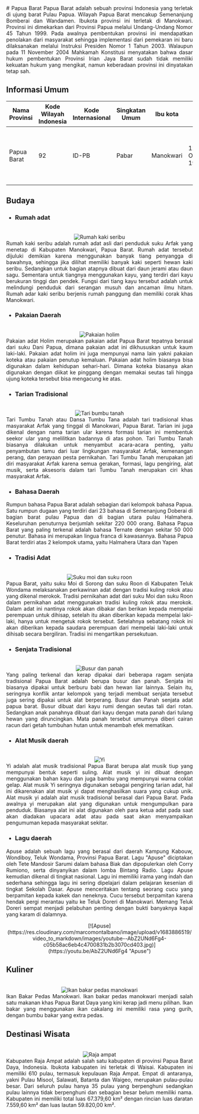<div align="justify">
   # Papua Barat
   Papua Barat adalah sebuah provinsi Indonesia yang terletak di ujung barat Pulau Papua. Wilayah Papua Barat mencakup Semenanjung Bomberai dan Wandamen. Ibukota provinsi ini terletak di Manokwari. Provinsi ini dimekarkan dari Provinsi Papua melalui Undang-Undang Nomor 45 Tahun 1999. Pada awalnya pembentukan provinsi ini mendapatkan penolakan dari masyarakat sehingga implementasi dari pemekaran ini baru dilaksanakan melalui Instruksi Presiden Nomor 1 Tahun 2003. Walaupun pada 11 November 2004 Mahkamah Konstitusi menyatakan bahwa dasar hukum pembentukan Provinsi Irian Jaya Barat sudah tidak memiliki kekuatan hukum yang mengikat, namun keberadaan provinsi ini dinyatakan tetap sah.

   ## Informasi Umum
   | Nama Provinsi | Kode Wilayah Indonesia | Kode Internasional | Singkatan Umum | Ibu kota  | Hari Jadi       | Lambang                                                                                                                                                   |
   |---------------|------------------------|--------------------|----------------|-----------|-----------------|-----------------------------------------------------------------------------------------------------------------------------------------------------------|
   | Papua Barat   | 92                     | ID-PB              | Pabar          | Manokwari | 12 Oktober 1999 | <div align="center"><img alt="Lambang pabar" width="150" src="https://upload.wikimedia.org/wikipedia/commons/d/de/Coat_of_arms_of_West_Papua.svg"/></div> |

   ## Budaya

   - ### Rumah adat
   <br/>
   <div align="center"><img alt="Rumah kaki seribu" src="https://upload.wikimedia.org/wikipedia/commons/3/3d/Rumah_Kaki_Seribu_%28Mod_Aki_Aksa%29.jpg"/></div>
   Rumah kaki seribu adalah rumah adat asli dari penduduk suku Arfak yang menetap di Kabupaten Manokwari, Papua Barat. Rumah adat tersebut dijuluki demikian karena menggunakan banyak tiang penyangga di bawahnya, sehingga jika dilihat memiliki banyak kaki seperti hewan kaki seribu. Sedangkan untuk bagian atapnya dibuat dari daun jerami atau daun sagu. Sementara untuk tiangnya menggunakan kayu, yang terdiri dari kayu berukuran tinggi dan pendek. Fungsi dari tiang kayu tersebut adalah untuk melindungi penduduk dari serangan musuh dan ancaman ilmu hitam. Rumah adar kaki seribu berjenis rumah panggung dan memiliki corak khas Manokwari.
   
   - ### Pakaian Daerah
   <br/>
   <div align="center"><img alt="Pakaian holim" src="https://i0.wp.com/www.romadecade.org/wp-content/uploads/2021/11/Gambar-Pakaian-Adat-Holim.jpg?w=762&ssl=1"/></div>
   Pakaian adat Holim merupakan pakaian adat Papua Barat tepatnya berasal dari suku Dani Papua, dimana pakaian adat ini dikhususkan untuk kaum laki-laki. Pakaian adat holim ini juga mempunyai nama lain yakni pakaian koteka atau pakaian penutup kemaluan. Pakaian adat holim biasanya bisa digunakan dalam kehidupan sehari-hari. Dimana koteka biasanya akan digunakan dengan diikat ke pinggang dengan memakai seutas tali hingga ujung koteka tersebut bisa mengacung ke atas.
   
   - ### Tarian Tradisional
   <br/>
   <div align="center"><img alt="Tari bumbu tanah" src="https://upload.wikimedia.org/wikipedia/commons/f/f6/Tari_Tumbu_Tanah_%281%29.jpg"/></div>
   Tari Tumbu Tanah atau Dansa Tumbu Tana adalah tari tradisional khas masyarakat Arfak yang tinggal di Manokwari, Papua Barat. Tarian ini juga dikenal dengan nama tarian ular karena formasi tarian ini membentuk seekor ular yang melilitkan badannya di atas pohon. Tari Tumbu Tanah biasanya dilakukan untuk menyambut acara-acara penting, yaitu penyambutan tamu dari luar lingkungan masyarakat Arfak, kemenangan perang, dan perayaan pesta pernikahan. Tari Tumbu Tanah merupakan jati diri masyarakat Arfak karena semua gerakan, formasi, lagu pengiring, alat musik, serta aksesoris dalam tari Tumbu Tanah merupakan ciri khas masyarakat Arfak.

   - ### Bahasa Daerah
   Rumpun bahasa Papua Barat adalah sebagian dari kelompok bahasa Papua. Satu rumpun dugaan yang terdiri dari 23 bahasa di Semenanjung Doberai di bagian barat pulau Papua dan di bagian utara pulau Halmahera. Keseluruhan penuturnya berjumlah sekitar 220 000 orang. Bahasa Papua Barat yang paling terkenal adalah bahasa Ternate dengan sekitar 50 000 penutur. Bahasa ini merupakan lingua franca di kawasannya. Bahasa Papua Barat terdiri atas 2 kelompok utama, yaitu Halmahera Utara dan Yapen
   
   - ### Tradisi Adat
   <br/>
   <div align="center"><img alt="Suku moi dan suku roon" src="https://i2.wp.com/westpapuadiary.com/wp-content/uploads/2022/12/Moi-tribal-marriage.jpg?resize=678%2C381&ssl=1"/></div>
   Papua Barat, yaitu suku Moi di Sorong dan suku Roon di Kabupaten Teluk Wondama melaksanakan perkawinan adat dengan tradisi kuling rokok atau yang dikenal merokok. Tradisi pernikahan adat dari suku Moi dan suku Roon dalam pernikahan adat menggunakan tradisi kuling rokok atau merokok. Dalam adat ini nantinya rokok akan dibakar dan berikan kepada mempelai perempuan untuk dihisap, setelah itu akan diberikan kepada mempelai laki-laki, hanya untuk mengetuk rokok tersebut. Setelahnya sebatang rokok ini akan diberikan kepada saudara perempuan dari mempelai laki-laki untuk dihisab secara bergiliran. Tradisi ini mengartikan persekutuan.
   
   - ### Senjata Tradisional
   <br/>
   <div align="center"><img alt="Busur dan panah" src="https://4.bp.blogspot.com/-WXuqBLzWj6w/WZcQxYUIhGI/AAAAAAAADFM/HJe48YG9frsfhXGZ6WfvZ5HucY5LIFxPACLcBGAs/s1600/adatnusantara.xyz.jpg"/></div>
   Yang paling terkenal dan kerap dipakai dari beberapa ragam senjata tradisional Papua Barat adalah berupa busur dan panah. Senjata ini biasanya dipakai untuk berburu babi dan hewan liar lainnya. Selain itu, seringnya konflik antar kelompok yang terjadi membuat senjata tersebut juga sering dipakai untuk alat berperang. Busur dan Panah senjata adat papua barat. Busur dibuat dari kayu rumi dengan seutas tali dari rotan. Sedangkan anak panahnya dibuat dari kayu dengan mata panah dari tulang hewan yang diruncingkan. Mata panah tersebut umumnya diberi cairan racun dari getah tumbuhan hutan untuk menambah efek mematikan.
   
   - ### Alat Musik daerah
   <br/>
   <div align="center"><img alt="Yi" src="https://cdnwpseller.gramedia.net/wp-content/uploads/2022/07/22044456/Alat-musik-Papua8-364x251.jpg"/></div>
   Yi adalah alat musik tradisional Papua Barat berupa alat musik tiup yang mempunyai bentuk seperti suling. Alat musik yi ini dibuat dengan menggunakan bahan kayu dan juga bambu yang mempunyai warna coklat gelap. Alat musik Yi seringnya digunakan sebagai pengiring tarian adat, hal ini dikarenakan alat musik yi dapat menghasilkan suara yang cukup unik. Alat musik yi adalah alat musik tradisional berasal dari Papua Barat. Pada awalnya yi merupakan alat yang digunakan untuk mengumpulkan para penduduk. Biasanya alat ini alat digunakan oleh para ketua adat pada saat akan diadakan upacara adat atau pada saat akan menyampaikan pengumuman kepada masyarakat sekitar.
   
   - ### Lagu daerah
   Apuse adalah sebuah lagu yang berasal dari daerah Kampung Kabouw, Wondiboy, Teluk Wondama, Provinsi Papua Barat. Lagu "Apuse" diciptakan oleh Tete Mandosir Sarumi dalam bahasa Biak dan dipopulerkan oleh Corry Rumiono, serta dinyanyikan dalam lomba Bintang Radio. Lagu Apuse kemudian dikenal di tingkat nasional. Lagu ini memiliki irama yang indah dan sederhana sehingga lagu ini sering dipelajari dalam pelajaran kesenian di tingkat Sekolah Dasar. Apuse menceritakan tentang seorang cucu yang berpamitan kepada kakek dan neneknya. Cucu tersebut berpamitan karena hendak pergi merantau yaitu ke Teluk Doreri di Manokwari. Memang Teluk Doreri sempat menjadi pelabuhan penting dengan bukti banyaknya kapal yang karam di dalamnya.
   <br/>
   <div align="center">[![Apuse](https://res.cloudinary.com/marcomontalbano/image/upload/v1683886519/video_to_markdown/images/youtube--AbZ2UNd6Fg4-c05b58ac6eb4c4700831b2b3070cd403.jpg)](https://youtu.be/AbZ2UNd6Fg4 "Apuse")</div>
   
   ## Kuliner
   <br/>
   <div align="center"><img alt="Ikan bakar pedas manokwari" src="https://img-z.okeinfo.net/okz/500/library/images/2022/05/18/q5hhnm899mvn2lh59uza_21300.jpg"/></div>
   Ikan Bakar Pedas Manokwari. Ikan bakar pedas manokwari menjadi salah satu makanan khas Papua Barat Daya yang kini kerap jadi menu pilihan. Ikan bakar yang menggunakan ikan cakalang ini memiliki rasa yang gurih, dengan bumbu bakar yang extra pedas.

   ## Destinasi Wisata
   <br/>
   <div align="center"><img alt="Raja ampat" src="https://upload.wikimedia.org/wikipedia/commons/8/88/Raja_Ampat%2C_Mutiara_Indah_di_Timur_Indonesia.jpg"/></div>
   Kabupaten Raja Ampat adalah salah satu kabupaten di provinsi Papua Barat Daya, Indonesia. Ibukota kabupaten ini terletak di Waisai. Kabupaten ini memiliki 610 pulau, termasuk kepulauan Raja Ampat. Empat di antaranya, yakni Pulau Misool, Salawati, Batanta dan Waigeo, merupakan pulau-pulau besar. Dari seluruh pulau hanya 35 pulau yang berpenghuni sedangkan pulau lainnya tidak berpenghuni dan sebagian besar belum memiliki nama. Kabupaten ini memiliki total luas 67.379,60 km² dengan rincian luas daratan 7.559,60 km² dan luas lautan 59.820,00 km².
</div>